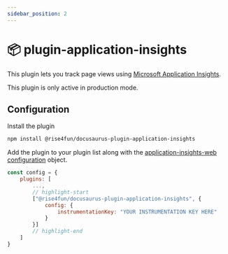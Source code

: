 ```yaml
---
sidebar_position: 2
---
```


# 📦 plugin-application-insights

This plugin lets you track page views using [Microsoft Application Insights](https://www.npmjs.com/package/@microsoft/applicationinsights-web).

This plugin is only active in production mode.

## Configuration

Install the plugin

```bash npm2yarn
npm install @rise4fun/docusaurus-plugin-application-insights
```

Add the plugin to your plugin list along with the [application-insights-web configuration](https://github.com/microsoft/ApplicationInsights-JS#snippet-configuration-options) object.

```js
const config = {
    plugins: [
        ...,
        // highlight-start
        ["@rise4fun/docusaurus-plugin-application-insights", {
            config: {
                instrumentationKey: "YOUR INSTRUMENTATION KEY HERE"
            }
        }]
        // highlight-end
    ]
}
```
